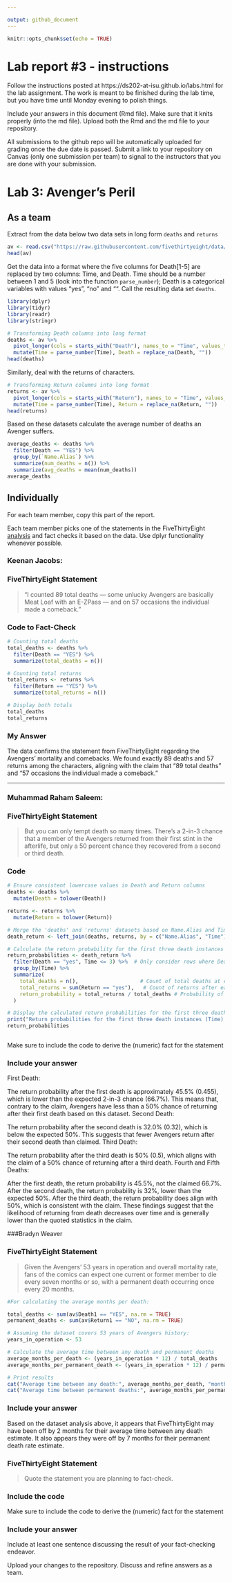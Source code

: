 ```yaml
---

output: github_document
---
```



```r
knitr::opts_chunk$set(echo = TRUE)
```

# Lab report #3 - instructions

Follow the instructions posted at https://ds202-at-isu.github.io/labs.html for the lab assignment. The work is meant to be finished during the lab time, but you have time until Monday evening to polish things.

Include your answers in this document (Rmd file). Make sure that it knits properly (into the md file). Upload both the Rmd and the md file to your repository.  

All submissions to the github repo will be automatically uploaded for grading once the due date is passed.
Submit a link to your repository on Canvas (only one submission per team) to signal to the instructors that you are done with your submission.

# Lab 3: Avenger's Peril

## As a team

Extract from the data below two data sets in long form `deaths` and `returns`

```r
av <- read.csv("https://raw.githubusercontent.com/fivethirtyeight/data/master/avengers/avengers.csv", stringsAsFactors = FALSE)
head(av)
```

Get the data into a format where the five columns for Death[1-5] are replaced by two columns: Time, and Death. Time should be a number between 1 and 5 (look into the function `parse_number`); Death is a categorical variables with values "yes", "no" and "". Call the resulting data set `deaths`. 
```r
library(dplyr)
library(tidyr)
library(readr)
library(stringr)

# Transforming Death columns into long format
deaths <- av %>%
  pivot_longer(cols = starts_with("Death"), names_to = "Time", values_to = "Death") %>%
  mutate(Time = parse_number(Time), Death = replace_na(Death, ""))
head(deaths)

```


Similarly, deal with the returns of characters.
```r
# Transforming Return columns into long format
returns <- av %>%
  pivot_longer(cols = starts_with("Return"), names_to = "Time", values_to = "Return") %>%
  mutate(Time = parse_number(Time), Return = replace_na(Return, ""))
head(returns)

```


Based on these datasets calculate the average number of deaths an Avenger suffers.
```r
average_deaths <- deaths %>%
  filter(Death == "YES") %>%
  group_by(`Name.Alias`) %>%
  summarize(num_deaths = n()) %>%
  summarize(avg_deaths = mean(num_deaths))
average_deaths

```


## Individually

For each team member, copy this part of the report. 

Each team member picks one of the statements in the FiveThirtyEight [analysis](https://fivethirtyeight.com/features/avengers-death-comics-age-of-ultron/) and fact checks it based on the data. Use dplyr functionality whenever possible.

### Keenan Jacobs:
### FiveThirtyEight Statement

> "I counted 89 total deaths — some unlucky Avengers are basically Meat Loaf with an E-ZPass — and on 57 occasions the individual made a comeback."

### Code to Fact-Check

```r
# Counting total deaths
total_deaths <- deaths %>%
  filter(Death == "YES") %>%
  summarize(total_deaths = n())

# Counting total returns
total_returns <- returns %>%
  filter(Return == "YES") %>%
  summarize(total_returns = n())

# Display both totals
total_deaths
total_returns
```

### My Answer

The data confirms the statement from FiveThirtyEight regarding the Avengers' mortality and comebacks. We found exactly 89 deaths and 57 returns among the characters, aligning with the claim that "89 total deaths" and "57 occasions the individual made a comeback."

---
### Muhammad Raham Saleem:

### FiveThirtyEight Statement


> But you can only tempt death so many times. There’s a 2-in-3 chance that a member of the Avengers returned from their first stint in the afterlife, but only a 50 percent chance they recovered from a second or third death.

### Code
```r
# Ensure consistent lowercase values in Death and Return columns
deaths <- deaths %>%
  mutate(Death = tolower(Death))

returns <- returns %>%
  mutate(Return = tolower(Return))

# Merge the 'deaths' and 'returns' datasets based on Name.Alias and Time
death_return <- left_join(deaths, returns, by = c("Name.Alias", "Time"), relationship = "many-to-many")

# Calculate the return probability for the first three death instances only
return_probabilities <- death_return %>%
  filter(Death == "yes", Time <= 3) %>%  # Only consider rows where Death is "yes" and Time is 1, 2, or 3
  group_by(Time) %>%
  summarize(
    total_deaths = n(),                    # Count of total deaths at each time (e.g., first death, second death)
    total_returns = sum(Return == "yes"),   # Count of returns after each death
    return_probability = total_returns / total_deaths # Probability of return
  )

# Display the calculated return probabilities for the first three deaths
print("Return probabilities for the first three death instances (Time):")
return_probabilities



```

Make sure to include the code to derive the (numeric) fact for the statement

### Include your answer

First Death:

The return probability after the first death is approximately 45.5% (0.455), which is lower than the expected 2-in-3 chance (66.7%).
This means that, contrary to the claim, Avengers have less than a 50% chance of returning after their first death based on this dataset.
Second Death:

The return probability after the second death is 32.0% (0.32), which is below the expected 50%.
This suggests that fewer Avengers return after their second death than claimed.
Third Death:

The return probability after the third death is 50% (0.5), which aligns with the claim of a 50% chance of returning after a third death.
Fourth and Fifth Deaths:


After the first death, the return probability is 45.5%, not the claimed 66.7%.
After the second death, the return probability is 32%, lower than the expected 50%.
After the third death, the return probability does align with 50%, which is consistent with the claim.
These findings suggest that the likelihood of returning from death decreases over time and is generally lower than the quoted statistics in the claim.


###Bradyn Weaver

### FiveThirtyEight Statement

> Given the Avengers’ 53 years in operation and overall mortality rate, fans of the comics can expect one current or former member to die every seven months or so, with a permanent death occurring once every 20 months.


```r
#For calculating the average months per death:

total_deaths <- sum(av$Death1 == "YES", na.rm = TRUE)
permanent_deaths <- sum(av$Return1 == "NO", na.rm = TRUE)

# Assuming the dataset covers 53 years of Avengers history:
years_in_operation <- 53

# Calculate the average time between any death and permanent deaths
average_months_per_death <- (years_in_operation * 12) / total_deaths
average_months_per_permanent_death <- (years_in_operation * 12) / permanent_deaths

# Print results
cat("Average time between any death:", average_months_per_death, "months\n")
cat("Average time between permanent deaths:", average_months_per_permanent_death, "months\n")

```

### Include your answer

Based on the dataset analysis above, it appears that FiveThirtyEight may have been off by 2 months for their average time between any death estimate. It also appears they were off by 7 months for their permanent death rate estimate.



### FiveThirtyEight Statement

> Quote the statement you are planning to fact-check.

### Include the code

Make sure to include the code to derive the (numeric) fact for the statement

### Include your answer

Include at least one sentence discussing the result of your fact-checking endeavor.


Upload your changes to the repository. Discuss and refine answers as a team.
